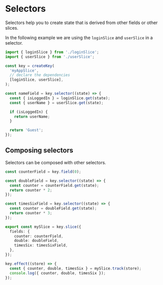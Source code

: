 # Selectors

Selectors help you to create state that is derived from other fields or other slices.

In the following example we are using the `loginSlice` and `userSlice` in a selector.

```ts
import { loginSlice } from './loginSlice';
import { userSlice } from './userSlice';

const key = createKey(
  'myAppSlice',
  // declare the dependencies
  [loginSlice, userSlice],
);

const nameField = key.selector((state) => {
  const { isLoggedIn } = loginSlice.get(state);
  const { userName } = userSlice.get(state);

  if (isLoggedIn) {
    return userName;
  }

  return 'Guest';
});
```

## Composing selectors

Selectors can be composed with other selectors.

```ts
const counterField = key.field(0);

const doubleField = key.selector((state) => {
  const counter = counterField.get(state);
  return counter * 2;
});

const timesSixField = key.selector((state) => {
  const counter = doubleField.get(state);
  return counter * 3;
});

export const mySlice = key.slice({
  fields: {
    counter: counterField,
    double: doubleField,
    timesSix: timesSixField,
  },
});

key.effect((store) => {
  const { counter, double, timesSix } = mySlice.track(store);
  console.log({ counter, double, timesSix });
});
```
